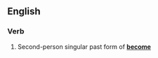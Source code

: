 ==English==

===Verb===
{{infl|en|verb form}}

# {{archaic}} Second-person singular past form of '''[[become]]'''